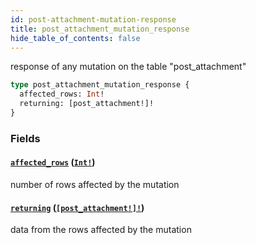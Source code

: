 ```yaml
---
id: post-attachment-mutation-response
title: post_attachment_mutation_response
hide_table_of_contents: false
---
```


response of any mutation on the table "post_attachment"

```graphql
type post_attachment_mutation_response {
  affected_rows: Int!
  returning: [post_attachment!]!
}
```

### Fields

#### [`affected_rows`](#) ([`Int!`](/07-graphql/scalars/int))

number of rows affected by the mutation

#### [`returning`](#) ([`[post_attachment!]!`](/07-graphql/objects/post-attachment))

data from the rows affected by the mutation
